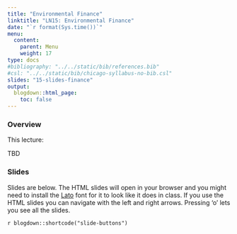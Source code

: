 ```yaml
---
title: "Environmental Finance"
linktitle: "LN15: Environmental Finance"
date: "`r format(Sys.time())`"
menu:
  content:
    parent: Menu
    weight: 17
type: docs
#bibliography: "../../static/bib/references.bib"
#csl: "../../static/bib/chicago-syllabus-no-bib.csl"
slides: "15-slides-finance"
output:
  blogdown::html_page:
    toc: false
---
```


### Overview

This lecture:

TBD

### Slides

Slides are below. 
The HTML slides will open in your browser and you might need to install the [Lato](https://fonts.google.com/specimen/Lato) font for it to look like it does in class.
If you use the HTML slides you can navigate with the left and right arrows.
Pressing 'o' lets you see all the slides.

`r blogdown::shortcode("slide-buttons")`

